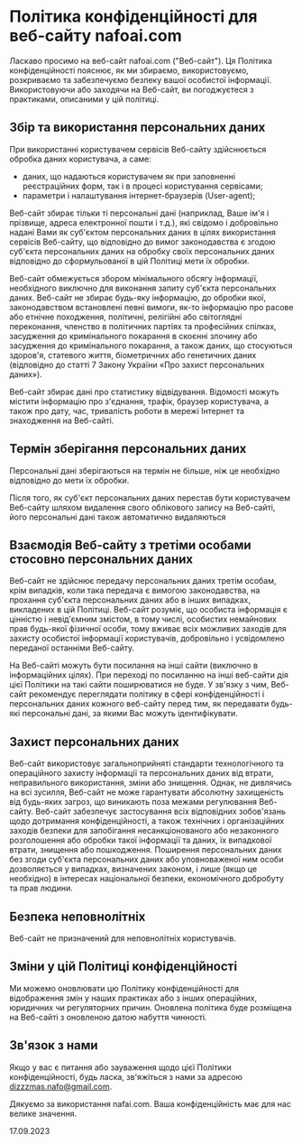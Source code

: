# Політика конфіденційності для веб-сайту nafoai.com

Ласкаво просимо на веб-сайт nafoai.com ("Веб-сайт"). Ця Політика конфіденційності пояснює, як ми збираємо, використовуємо, розкриваємо та забезпечуємо безпеку вашої особистої інформації. Використовуючи або заходячи на Веб-сайт, ви погоджуєтеся з практиками, описаними у цій політиці.

## Збір та використання персональних даних

При використанні користувачем сервісів Веб-сайту здійснюється обробка даних користувача, а саме:

- даних, що надаються користувачем як при заповненні реєстраційних форм, так і в процесі користування сервісами;
- параметри і налаштування інтернет-браузерів (User-agent);

Веб-сайт збирає тільки ті персональні дані (наприклад, Ваше ім'я і прізвище, адреса електронної пошти і т.д.), які свідомо і добровільно надані Вами як суб'єктом персональних даних в цілях використання сервісів Веб-сайту, що відповідно до вимог законодавства є згодою суб'єкта персональних даних на обробку своїх персональних даних відповідно до сформульованої в цій Політиці мети їх обробки.

Веб-сайт обмежується збором мінімального обсягу інформації, необхідного виключно для виконання запиту суб'єкта персональних даних.
Веб-сайт не збирає будь-яку інформацію, до обробки якої, законодавством встановлені певні вимоги, як-то інформацію про расове або етнічне походження, політичні, релігійні або світоглядні переконання, членство в політичних партіях та професійних спілках, засудження до кримінального покарання в скоєнні злочину або засудження до кримінального покарання, а також даних, що стосуються здоров'я, статевого життя, біометричних або генетичних даних (відповідно до статті 7 Закону України «Про захист персональних даних»).

Веб-сайт збирає дані про статистику відвідування. Відомості можуть містити інформацію про з'єднання, трафік, браузер користувача, а також про дату, час, тривалість роботи в мережі Інтернет та знаходження на Веб-сайті.

## Термін зберігання персональних даних

Персональні дані зберігаються на термін не більше, ніж це необхідно відповідно до мети їх обробки.

Після того, як суб'єкт персональних даних перестав бути користувачем Веб-сайту шляхом видалення свого облікового запису на Веб-сайті, його персональні дані також автоматично видаляються

## Взаємодія Веб-сайту з третіми особами стосовно персональних даних

Веб-сайт не здійснює передачу персональних даних третім особам, крім випадків, коли така передача є вимогою законодавства, на прохання суб'єкта персональних даних або в інших випадках, викладених в цій Політиці. Веб-сайт розуміє, що особиста інформація є цінністю і невід'ємним змістом, в тому числі, особистих немайнових прав будь-якої фізичної особи, тому вживає всіх можливих заходів для захисту особистої інформації користувачів, добровільно і усвідомлено переданої останніми Веб-сайту.

На Веб-сайті можуть бути посилання на інші сайти (виключно в інформаційних цілях). При переході по посиланню на інші веб-сайти дія цієї Політики на такі сайти поширюватися не буде. У зв'язку з чим, Веб-сайт рекомендує переглядати політику в сфері конфіденційності і персональних даних кожного веб-сайту перед тим, як передавати будь-які персональні дані, за якими Вас можуть ідентифікувати.

## Захист персональних даних

Веб-сайт використовує загальноприйняті стандарти технологічного та операційного захисту інформації та персональних даних від втрати, неправильного використання, зміни або знищення. Однак, не дивлячись на всі зусилля, Веб-сайт не може гарантувати абсолютну захищеність від будь-яких загроз, що виникають поза межами регулювання Веб-сайту.
Веб-сайт забезпечує застосування всіх відповідних зобов'язань щодо дотримання конфіденційності, а також технічних і організаційних заходів безпеки для запобігання несанкціонованого або незаконного розголошення або обробки такої інформації та даних, їх випадкової втрати, знищення або пошкодження.
Поширення персональних даних без згоди суб'єкта персональних даних або уповноваженої ним особи дозволяється у випадках, визначених законом, і лише (якщо це необхідно) в інтересах національної безпеки, економічного добробуту та прав людини.

## Безпека неповнолітніх

Веб-сайт не призначений для неповнолітніх користувачів.

## Зміни у цій Політиці конфіденційності

Ми можемо оновлювати цю Політику конфіденційності для відображення змін у наших практиках або з інших операційних, юридичних чи регуляторних причин. Оновлена політика буде розміщена на Веб-сайті з оновленою датою набуття чинності.

## Зв'язок з нами

Якщо у вас є питання або зауваження щодо цієї Політики конфіденційності, будь ласка, зв'яжіться з нами за адресою [dizzzmas.nafo@gmail.com](mailto:dizzzmas.nafo@gmail.com).

Дякуємо за використання nafai.com. Ваша конфіденційність має для нас велике значення.

17.09.2023
